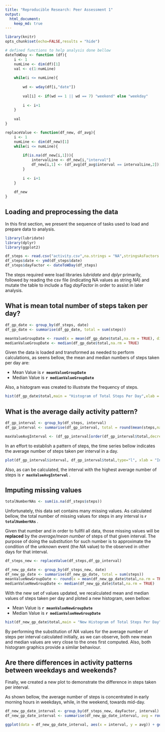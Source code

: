 ```yaml
---
title: "Reproducible Research: Peer Assessment 1"
output: 
  html_document:
    keep_md: true
---
```


```r
library(knitr)
opts_chunk$set(echo=FALSE,results = "hide")
```

```r
# defined functions to help analysis done bellow
dateToWDay <- function (df){
    i <- 1
    numLine <- dim(df)[1]
    val <- c(1:numLine)
    
    while(i <= numLine){
        
        wd <- wday(df[i,"date"])
        
        val[i] <- if(wd == 1 || wd == 7) "weekend" else "weekday"
        
        i <- i+1
    }
    
    val
}

replaceValue <- function(df_new, df_avg){
    i <- 1
    numLine <- dim(df_new)[1] 
    while(i <= numLine){
        
        if(is.na(df_new[i,1])){
            intervalLine <- df_new[i,"interval"]
            df_new[i,1] <- (df_avg[df_avg$interval == intervalLine,2])[[1]][[1]]
        }
        
        i <- i+1
    }
    
    df_new
}

```

## Loading and preprocessing the data

<p>In this first section, we present the sequence of tasks used to load and prepare data to analysis.</p>

```r
library(lubridate)
library(dplyr)
library(ggplot2)

df_steps <- read.csv("activity.csv",na.strings = "NA",stringsAsFactors = FALSE)
df_steps$date <- ymd(df_steps$date)
df_steps$dayFactor <- dateToWDay(df_steps)

```

<p> The steps required were load libraries *lubridate* and *dplyr*
primarily, followed by reading the csv file (indicating NA values as string *NA*) and mutate the table to include a flag *dayFactor* in order to assist in later
analysis.
</p>

## What is mean total number of steps taken per day?

```r
df_gp_date <- group_by(df_steps, date)
df_gp_date <- summarise(df_gp_date, total = sum(steps))

meanValueGroupDate <- round(x = mean(df_gp_date$total,na.rm = TRUE), digits = 2)
medianValueGroupDate <- median(df_gp_date$total,na.rm = TRUE)
```

<p>Given the data is loaded and transformed as needed to perform calculations, as seens bellow, the mean and median numbers of steps taken per day are:</p>

- Mean Value is <b>`r meanValueGroupDate` </b>
- Median Value is <b>`r medianValueGroupDate` </b>

<p>Also, a histogram was created to illustrate the frequency of steps.</p>

```r
hist(df_gp_date$total,main = "Histogram of Total Steps Per Day",xlab = "Total Steps Per Day")
```

## What is the average daily activity pattern?

```r
df_gp_interval <- group_by(df_steps, interval)
df_gp_interval <- summarise(df_gp_interval, total = round(mean(steps,na.rm=TRUE),2))

maxValueAvgInterval <- (df_gp_interval[order(df_gp_interval$total,decreasing = TRUE),])[[1]][[1]]
```

<p>In an effort to establish a pattern of steps, the time series bellow indicates the average number of steps taken per interval in a day.</p>

```r
plot(df_gp_interval$interval, df_gp_interval$total,type="l", xlab = "Interval", ylab = "Average Number of Steps", main = "Average Number of Steps Per Interval of Day")
```

<p>Also, as can be calculated, the interval with the highest average number of steps is <b> `r maxValueAvgInterval` </b> .</p>

## Imputing missing values

```r
totalNumberNAs <- sum(is.na(df_steps$steps))
```

<p>Unfortunately, this data set contains many missing values. As calculated bellow, the total number of missing values for steps in any interval is<b> `r totalNumberNAs` </b>.</p>

<p>Given that number and in order to fullfil all data, those missing values will be <b>replaced</b> by the *average/mean number* of steps of that given interval. The purpose of doing the substitution for such number is to approximate the condition of the unknown event (the *NA* value) to the observed in other days for that interval.</p>

```r
df_steps_new <- replaceValue(df_steps,df_gp_interval)

df_new_gp_date <- group_by(df_steps_new, date)
df_new_gp_date <- summarise(df_new_gp_date, total = sum(steps))
meanValueNewGroupDate <- round(x = mean(df_new_gp_date$total,na.rm = TRUE),digits = 2)
medianValueNewGroupDate <- median(df_new_gp_date$total,na.rm = TRUE)

```

<p>With the new set of values updated, we recalculated mean and median values of steps taken per day and ploted a new histogram, seen bellow:</p>

- Mean Value is <b>`r meanValueNewGroupDate` </b>
- Median Value is <b>`r medianValueNewGroupDate` </b>


```r
hist(df_new_gp_date$total,main = "New Histogram of Total Steps Per Day",xlab = "Total Steps Per Day")
```

<p>By performing the substitution of *NA* values for the average number of steps per interval calculated initially, as we can observe, both new mean and median values are very close to the ones first computed. Also, both histogram graphics provide a similar behaviour.</p>

## Are there differences in activity patterns between weekdays and weekends?

<p>Finally, we created a new plot to demonstrate the difference in steps taken per interval.</p>

<p>As shown bellow, the average number of steps is concentrated in early morning hours in weekdays, while, in the weekend, towards mid-day.</p>

```r
df_new_gp_date_interval <- group_by(df_steps_new, dayFactor, interval)
df_new_gp_date_interval <- summarise(df_new_gp_date_interval, avg = round(mean(steps,na.rm=TRUE),2))

ggplot(data = df_new_gp_date_interval, aes(x = interval, y = avg)) + geom_line() + facet_wrap(~ dayFactor)

```

